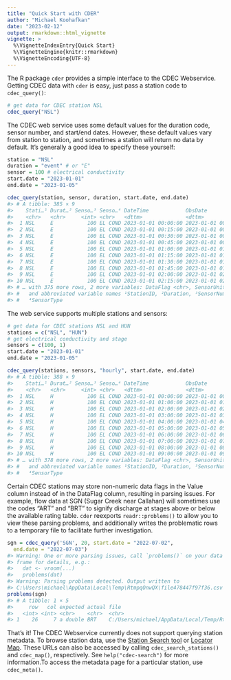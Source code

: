 ---
title: "Quick Start with CDER"
author: "Michael Koohafkan"
date: "2023-02-12"
output: rmarkdown::html_vignette
vignette: >
  %\VignetteIndexEntry{Quick Start}
  %\VignetteEngine{knitr::rmarkdown}
  %\VignetteEncoding{UTF-8}
---




The R package `cder` provides a simple interface to the CDEC
Webservice. Getting CDEC data with `cder` is easy, just pass a 
station code to `cdec_query()`:


```r
# get data for CDEC station NSL
cdec_query("NSL")
```

The CDEC web service uses some default values for the duration code,
sensor number, and start/end dates. However, these default values vary
from station to station, and sometimes a station will return no data by
default. It's generally a good idea to specify these yourself:


```r
station = "NSL"
duration = "event" # or "E"
sensor = 100 # electrical conductivity
start.date = "2023-01-01"
end.date = "2023-01-05"

cdec_query(station, sensor, duration, start.date, end.date)
#> # A tibble: 385 × 9
#>    Stati…¹ Durat…² Senso…³ Senso…⁴ DateTime            ObsDate             Value
#>    <chr>   <chr>     <int> <chr>   <dttm>              <dttm>              <dbl>
#>  1 NSL     E           100 EL COND 2023-01-01 00:00:00 2023-01-01 00:00:00  6015
#>  2 NSL     E           100 EL COND 2023-01-01 00:15:00 2023-01-01 00:15:00  6019
#>  3 NSL     E           100 EL COND 2023-01-01 00:30:00 2023-01-01 00:30:00  6075
#>  4 NSL     E           100 EL COND 2023-01-01 00:45:00 2023-01-01 00:45:00  6151
#>  5 NSL     E           100 EL COND 2023-01-01 01:00:00 2023-01-01 01:00:00  6283
#>  6 NSL     E           100 EL COND 2023-01-01 01:15:00 2023-01-01 01:15:00  6310
#>  7 NSL     E           100 EL COND 2023-01-01 01:30:00 2023-01-01 01:30:00  6360
#>  8 NSL     E           100 EL COND 2023-01-01 01:45:00 2023-01-01 01:45:00  6408
#>  9 NSL     E           100 EL COND 2023-01-01 02:00:00 2023-01-01 02:00:00  6425
#> 10 NSL     E           100 EL COND 2023-01-01 02:15:00 2023-01-01 02:15:00  6444
#> # … with 375 more rows, 2 more variables: DataFlag <chr>, SensorUnits <chr>,
#> #   and abbreviated variable names ¹​StationID, ²​Duration, ³​SensorNumber,
#> #   ⁴​SensorType
```

The web service supports multiple stations and sensors:


```r
# get data for CDEC stations NSL and HUN
stations = c("NSL", "HUN")
# get electrical conductivity and stage
sensors = c(100, 1)
start.date = "2023-01-01"
end.date = "2023-01-05"

cdec_query(stations, sensors, "hourly", start.date, end.date)
#> # A tibble: 388 × 9
#>    Stati…¹ Durat…² Senso…³ Senso…⁴ DateTime            ObsDate             Value
#>    <chr>   <chr>     <int> <chr>   <dttm>              <dttm>              <dbl>
#>  1 NSL     H           100 EL COND 2023-01-01 00:00:00 2023-01-01 00:00:00  6015
#>  2 NSL     H           100 EL COND 2023-01-01 01:00:00 2023-01-01 01:00:00  6283
#>  3 NSL     H           100 EL COND 2023-01-01 02:00:00 2023-01-01 02:00:00  6425
#>  4 NSL     H           100 EL COND 2023-01-01 03:00:00 2023-01-01 03:00:00  6471
#>  5 NSL     H           100 EL COND 2023-01-01 04:00:00 2023-01-01 04:00:00  6230
#>  6 NSL     H           100 EL COND 2023-01-01 05:00:00 2023-01-01 05:00:00  5925
#>  7 NSL     H           100 EL COND 2023-01-01 06:00:00 2023-01-01 06:00:00  4668
#>  8 NSL     H           100 EL COND 2023-01-01 07:00:00 2023-01-01 07:00:00  3991
#>  9 NSL     H           100 EL COND 2023-01-01 08:00:00 2023-01-01 08:00:00  3700
#> 10 NSL     H           100 EL COND 2023-01-01 09:00:00 2023-01-01 09:00:00  4757
#> # … with 378 more rows, 2 more variables: DataFlag <chr>, SensorUnits <chr>,
#> #   and abbreviated variable names ¹​StationID, ²​Duration, ³​SensorNumber,
#> #   ⁴​SensorType
```

Certain CDEC stations may store non-numeric data flags in the Value
column instead of in the DataFlag column, resulting in parsing issues.
For example, flow data at SGN (Sugar Creek near Callahan) will
sometimes use the codes "ART" and "BRT" to signify discharge at stages
above or below the available rating table. `cder` reexports 
`readr::problems()` to allow you to view these parsing problems, and
additionally writes the problematic rows to a temporary file to
facilitate further investigation.


```r
sgn = cdec_query('SGN', 20, start.date = "2022-07-02",
  end.date = "2022-07-03")
#> Warning: One or more parsing issues, call `problems()` on your data
#> frame for details, e.g.:
#>   dat <- vroom(...)
#>   problems(dat)
#> Warning: Parsing problems detected. Output written to
#> C:\Users\michael\AppData\Local\Temp\RtmpqOnwQX\file478447f97f36.csv
problems(sgn)
#> # A tibble: 1 × 5
#>     row   col expected actual file                                              
#>   <int> <int> <chr>    <chr>  <chr>                                             
#> 1    26     7 a double BRT    C:/Users/michael/AppData/Local/Temp/RtmpqOnwQX/fi…
```

That's it! The CDEC Webservice currently does not support querying 
station metadata. To browse station data, use the 
[Station Search tool](http://cdec.water.ca.gov/dynamicapp/staSearch)
or [Locator Map](https://cdec.water.ca.gov/webgis/?appid=cdecstation). These
URLs can also be accessed by calling `cdec_search_stations()` and 
`cdec_map()`, respectively. See `help("cdec-search")` for more 
information.To access the metadata page for a particular station, use
`cdec_meta()`.
